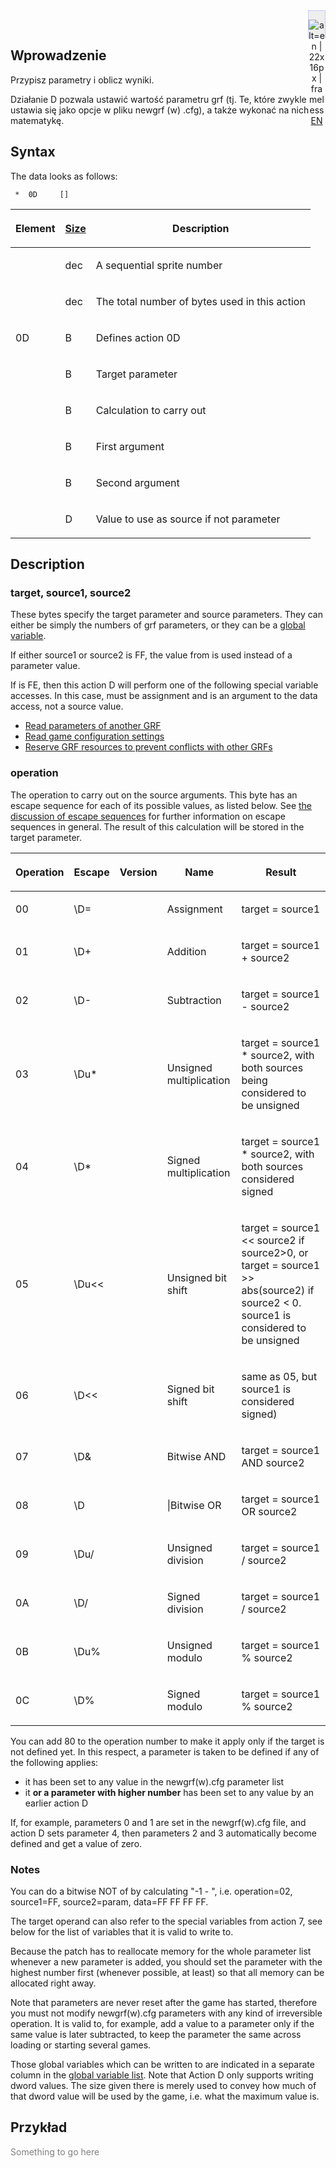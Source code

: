 <div style="float: right; border: 1px solid #c7c8fe; background-color: #EEE; padding:0px;"><!--
--><div style="display:inline-block; height: 3em; width: 26px; text-align:center;"><!--
--><!-- === Link do strony oryginalnej =========== --><!--
-->
[[File:en/Flag.png|link=http://newgrf-specs.tt-wiki.net/wiki/ActionD | alt=en | 22x16px | frameless]]<br/><!--
-->[http://newgrf-specs.tt-wiki.net/wiki/ActionD EN] 
</div><!--
--><!-- === szablon =========== --><!--
--> </div>
<br>{{en/Ambox| text = w trakcie edycji.}}

== Wprowadzenie ==


Przypisz parametry i oblicz wyniki.



Działanie D pozwala ustawić wartość parametru grf (tj. Te, które zwykle ustawia się jako opcje w pliku newgrf (w) .cfg), a także wykonać na nich matematykę.

== Syntax ==

The data looks as follows:

 <Sprite-number> * <Length> 0D <target> <operation> <source1> <source2> [<data>]

{|
!Element!![[en/GRFActionsDetailed|Size]]!!Description

|-
|<Sprite-number>||dec||A sequential sprite number

|-
|<length>||dec||The total number of bytes used in this action

|-
|0D||B||Defines action 0D

|-
|<target>||B||Target parameter

|-
|<operation>||B||Calculation to carry out

|-
|<source1>||B||First argument

|-
|<source2>||B||Second argument

|-
|<data>||D||Value to use as source if not parameter
|}

== Description ==

=== target, source1, source2 ===

These bytes specify the target parameter and source parameters. They can either be simply the numbers of grf parameters, or they can be a [[en/GlobalVariables| global variable]].

If either source1 or source2 is FF, the value from <data> is used instead of a parameter value.

If <source2> is FE, then this action D will perform one of the following special variable accesses. In this case, <operation> must be assignment and <data> is an argument to the data access, not a source value.

* [[en/ReadingOtherGRFParameters | Read parameters of another GRF]]
* [[en/ReadingPatchVariables | Read game configuration settings]]
* [[en/GRFResourceManagement | Reserve GRF resources to prevent conflicts with other GRFs]]

=== operation ===

The operation to carry out on the source arguments. This byte has an escape sequence for each of its possible values, as listed below. See [[en/GRFActionsDetailed#byte-order|the discussion of escape sequences]] for further information on escape sequences in general. The result of this calculation will be stored in the target parameter.

{|
!Operation!!Escape!!Version!!Name!!Result

|-
|00||\D=||{{en/Ottdp| | }}||Assignment||target = source1

|-
|01||\D+||{{en/Ottdp| | }}||Addition||target = source1 + source2

|-
|02||\D-||{{en/Ottdp| | }}||Subtraction||target = source1 - source2

|-
|03||\Du*||{{en/Ottdp| | }}||Unsigned multiplication||target = source1 * source2, with both sources being considered to be unsigned

|-
|04||\D*||{{en/Ottdp| | }}||Signed multiplication||target = source1 * source2, with both sources considered signed

|-
|05||\Du<<||{{en/Ottdp| | }}||Unsigned bit shift||target = source1 << source2 if source2>0, or target = source1 >> abs(source2) if source2 < 0. source1 is considered to be unsigned

|-
|06||\D<<||{{en/Ottdp| | }}||Signed bit shift||same as 05, but source1 is considered signed)

|-
|07||\D&||{{en/Ottdp| |2.5|ttdprev=alpha 48}}||Bitwise AND||target = source1 AND source2

|-
|08||\D||{{en/Ottdp| |2.5|ttdprev=alpha 48}}|||Bitwise OR||target = source1 OR source2

|-
|09||\Du/||{{en/Ottdp| |2.5|ttdprev=alpha 59}}||Unsigned division||target = source1 / source2

|-
|0A||\D/||{{en/Ottdp| |2.5|ttdprev=alpha 59}}||Signed division||target = source1 / source2

|-
|0B||\Du%||{{en/Ottdp| |2.5|ttdprev=alpha 59}}||Unsigned modulo||target = source1 % source2

|-
|0C||\D%||{{en/Ottdp| |2.5|ttdprev=alpha 59}}||Signed modulo||target = source1 % source2
|}

You can add 80 to the operation number to make it apply only if the target is not defined yet. In this respect, a parameter is taken to be defined if any of the following applies:
* it has been set to any value in the newgrf(w).cfg parameter list
* it '''or a parameter with higher number''' has been set to any value by an earlier action D

If, for example, parameters 0 and 1 are set in the newgrf(w).cfg file, and action D sets parameter 4, then parameters 2 and 3 automatically become defined and get a value of zero.

=== Notes ===

You can do a bitwise NOT of <param> by calculating "-1 - <param>", i.e. operation=02, source1=FF, source2=param, data=FF FF FF FF.

The target operand can also refer to the special variables from action 7, see below for the list of variables that it is valid to write to.

Because the patch has to reallocate memory for the whole parameter list whenever a new parameter is added, you should set the parameter with the highest number first (whenever possible, at least) so that all memory can be allocated right away.

Note that parameters are never reset after the game has started, therefore you must not modify newgrf(w).cfg parameters with any kind of irreversible operation. It is valid to, for example, add a value to a parameter only if the same value is later subtracted, to keep the parameter the same across loading or starting several games.

Those global variables which can be written to are indicated in a separate column in the [[en/GlobalVariables| global variable list]]. Note that Action D only supports writing dword values. The size given there is merely used to convey how much of that dword value will be used by the game, i.e. what the maximum value is.

== Przykład ==

<span style='color:#808080'>Something to go here</span>